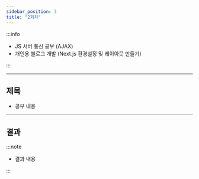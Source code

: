```yaml
---
sidebar_position: 3
title: "2회차"
---
```


:::info

- JS 서버 통신 공부 (AJAX)
- 개인용 블로그 개발 (Next.js 환경설정 및 레이아웃 만들기)

:::

---

## 제목

- 공부 내용

---

## 결과

:::note

- 결과 내용

:::
